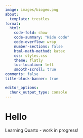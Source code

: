 ```yaml
---
image: images/biogeo.png
about:
  template: trestles
format:
  html:
    code-fold: show
    code-summary: "Hide code"
    code-overflow: wrap
    number-sections: false
    html-math-method: katex
    css: styles.css
    theme: flatly
    toc-location: left
    smooth-scroll: true
comments: false
title-block-banner: true

editor_options: 
  chunk_output_type: console
---
```


<div>

# Hello
Learning Quarto - work in progress! 

<div>

